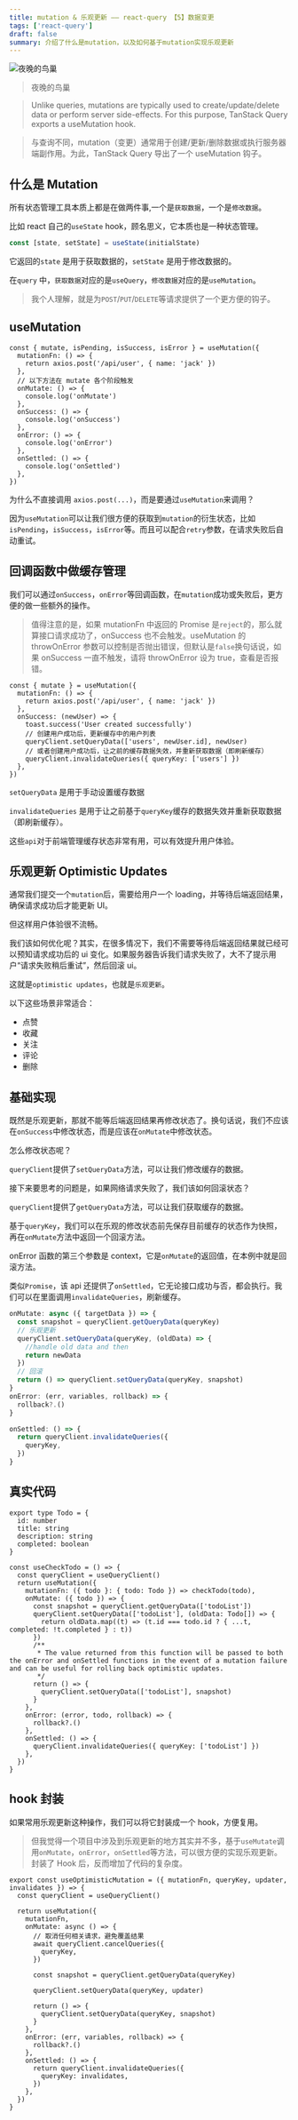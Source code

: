 ```yaml
---
title: mutation & 乐观更新 —— react-query 【5】数据变更
tags: ['react-query']
draft: false
summary: 介绍了什么是mutation，以及如何基于mutation实现乐观更新
---
```


![夜晚的鸟巢](https://phzdoc.oss-cn-beijing.aliyuncs.com/uPic/Snipaste_2025-03-19_10-15-24.png)

> 夜晚的鸟巢

> Unlike queries, mutations are typically used to create/update/delete data or perform server side-effects. For this purpose, TanStack Query exports a useMutation hook.

> 与查询不同，mutation（变更）通常用于创建/更新/删除数据或执行服务器端副作用。为此，TanStack Query 导出了一个 useMutation 钩子。

## 什么是 Mutation

所有状态管理工具本质上都是在做两件事,一个是`获取数据`，一个是`修改数据`。

比如 react 自己的`useState` hook，顾名思义，它本质也是一种状态管理。

```ts
const [state, setState] = useState(initialState)
```

它返回的`state` 是用于获取数据的，`setState` 是用于修改数据的。

在`query` 中，`获取数据`对应的是`useQuery`，`修改数据`对应的是`useMutation`。

> 我个人理解，就是为`POST`/`PUT`/`DELETE`等请求提供了一个更方便的钩子。

## useMutation

```tsx
const { mutate, isPending, isSuccess, isError } = useMutation({
  mutationFn: () => {
    return axios.post('/api/user', { name: 'jack' })
  },
  // 以下方法在 mutate 各个阶段触发
  onMutate: () => {
    console.log('onMutate')
  },
  onSuccess: () => {
    console.log('onSuccess')
  },
  onError: () => {
    console.log('onError')
  },
  onSettled: () => {
    console.log('onSettled')
  },
})
```

为什么不直接调用 `axios.post(...)`，而是要通过`useMutation`来调用？

因为`useMutation`可以让我们很方便的获取到`mutation`的衍生状态，比如`isPending`，`isSuccess`，`isError`等。而且可以配合`retry`参数，在请求失败后自动重试。

## 回调函数中做缓存管理

我们可以通过`onSuccess`，`onError`等回调函数，在`mutation`成功或失败后，更方便的做一些额外的操作。

> 值得注意的是，如果 mutationFn 中返回的 Promise 是`reject`的，那么就算接口请求成功了，onSuccess 也不会触发。useMutation 的 throwOnError 参数可以控制是否抛出错误，但默认是`false`换句话说，如果 onSuccess 一直不触发，请将 throwOnError 设为 true，查看是否报错。

```tsx
const { mutate } = useMutation({
  mutationFn: () => {
    return axios.post('/api/user', { name: 'jack' })
  },
  onSuccess: (newUser) => {
    toast.success('User created successfully')
    // 创建用户成功后，更新缓存中的用户列表
    queryClient.setQueryData(['users', newUser.id], newUser)
    // 或者创建用户成功后，让之前的缓存数据失效，并重新获取数据（即刷新缓存）
    queryClient.invalidateQueries({ queryKey: ['users'] })
  },
})
```

`setQueryData` 是用于手动设置缓存数据

`invalidateQueries` 是用于让之前基于`queryKey`缓存的数据失效并重新获取数据（即刷新缓存）。

这些`api`对于前端管理缓存状态非常有用，可以有效提升用户体验。

## 乐观更新 Optimistic Updates

通常我们提交一个`mutation`后，需要给用户一个 loading，并等待后端返回结果，确保请求成功后才能更新 UI。

但这样用户体验很不流畅。

我们该如何优化呢？其实，在很多情况下，我们不需要等待后端返回结果就已经可以预知请求成功后的 ui 变化。如果服务器告诉我们请求失败了，大不了提示用户“请求失败稍后重试”，然后回滚 ui。

这就是`optimistic updates`，也就是`乐观更新`。

以下这些场景非常适合：

- 点赞
- 收藏
- 关注
- 评论
- 删除

## 基础实现

既然是乐观更新，那就不能等后端返回结果再修改状态了。换句话说，我们不应该在`onSuccess`中修改状态，而是应该在`onMutate`中修改状态。

怎么修改状态呢？

`queryClient`提供了`setQueryData`方法，可以让我们修改缓存的数据。

接下来要思考的问题是，如果网络请求失败了，我们该如何回滚状态？

`queryClient`提供了`getQueryData`方法，可以让我们获取缓存的数据。

基于`queryKey`，我们可以在乐观的修改状态前先保存目前缓存的状态作为快照，再在`onMutate`方法中返回一个回滚方法。

onError 函数的第三个参数是 context，它是`onMutate`的返回值，在本例中就是回滚方法。

类似`Promise`，该 api 还提供了`onSettled`，它无论接口成功与否，都会执行。我们可以在里面调用`invalidateQueries`，刷新缓存。

```ts
onMutate: async ({ targetData }) => {
  const snapshot = queryClient.getQueryData(queryKey)
  // 乐观更新
  queryClient.setQueryData(queryKey, (oldData) => {
    //handle old data and then
    return newData
  })
  // 回滚
  return () => queryClient.setQueryData(queryKey, snapshot)
}
onError: (err, variables, rollback) => {
  rollback?.()
}

onSettled: () => {
  return queryClient.invalidateQueries({
    queryKey,
  })
}
```

## 真实代码

```tsx
export type Todo = {
  id: number
  title: string
  description: string
  completed: boolean
}

const useCheckTodo = () => {
  const queryClient = useQueryClient()
  return useMutation({
    mutationFn: ({ todo }: { todo: Todo }) => checkTodo(todo),
    onMutate: ({ todo }) => {
      const snapshot = queryClient.getQueryData(['todoList'])
      queryClient.setQueryData(['todoList'], (oldData: Todo[]) => {
        return oldData.map((t) => (t.id === todo.id ? { ...t, completed: !t.completed } : t))
      })
      /**
       * The value returned from this function will be passed to both the onError and onSettled functions in the event of a mutation failure and can be useful for rolling back optimistic updates.
       */
      return () => {
        queryClient.setQueryData(['todoList'], snapshot)
      }
    },
    onError: (error, todo, rollback) => {
      rollback?.()
    },
    onSettled: () => {
      queryClient.invalidateQueries({ queryKey: ['todoList'] })
    },
  })
}
```

## hook 封装

如果常用乐观更新这种操作，我们可以将它封装成一个 hook，方便复用。

> 但我觉得一个项目中涉及到乐观更新的地方其实并不多，基于`useMutate`调用`onMutate`，`onError`，`onSettled`等方法，可以很方便的实现乐观更新。封装了 Hook 后，反而增加了代码的复杂度。

```tsx
export const useOptimisticMutation = ({ mutationFn, queryKey, updater, invalidates }) => {
  const queryClient = useQueryClient()

  return useMutation({
    mutationFn,
    onMutate: async () => {
      // 取消任何相关请求，避免覆盖结果
      await queryClient.cancelQueries({
        queryKey,
      })

      const snapshot = queryClient.getQueryData(queryKey)

      queryClient.setQueryData(queryKey, updater)

      return () => {
        queryClient.setQueryData(queryKey, snapshot)
      }
    },
    onError: (err, variables, rollback) => {
      rollback?.()
    },
    onSettled: () => {
      return queryClient.invalidateQueries({
        queryKey: invalidates,
      })
    },
  })
}
```
